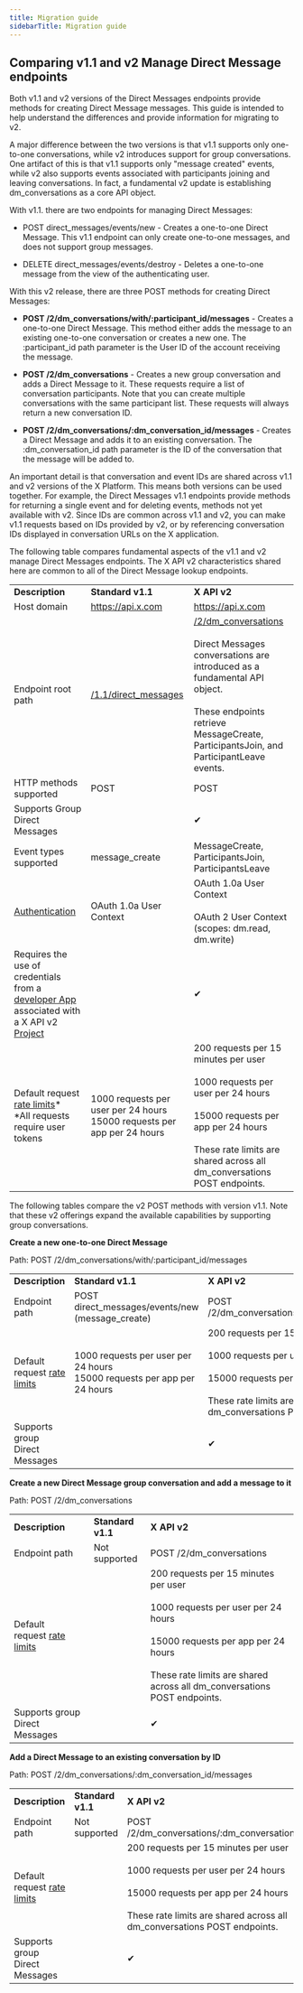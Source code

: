 ---
title: Migration guide
sidebarTitle: Migration guide
---


## Comparing v1.1 and v2 Manage Direct Message endpoints

Both v1.1 and v2 versions of the Direct Messages endpoints provide methods for creating Direct Message messages. This guide is intended to help understand the differences and provide information for migrating to v2. 

A major difference between the two versions is that v1.1 supports only one-to-one conversations, while v2 introduces support for group conversations. One artifact of this is that v1.1 supports only "message created" events, while v2 also supports events associated with participants joining and leaving conversations. In fact, a fundamental v2 update is establishing dm_conversations as a core API object.   

With v1.1. there are two endpoints for managing Direct Messages:

* POST direct_messages/events/new \- Creates a one-to-one Direct Message. This v1.1 endpoint can only create one-to-one messages, and does not support group messages.  

* DELETE direct_messages/events/destroy \- Deletes a one-to-one message from the view of the authenticating user. 


With this v2 release, there are three POST methods for creating Direct Messages: 

* **POST /2/dm\_conversations/with/:participant\_id/messages** \- Creates a one-to-one Direct Message. This method either adds the message to an existing one-to-one conversation or creates a new one. The :participant_id path parameter is the User ID of the account receiving the message. 

* **POST /2/dm_conversations** \- Creates a new group conversation and adds a Direct Message to it. These requests require a list of conversation participants. Note that you can create multiple conversations with the same participant list. These requests will always return a new conversation ID. 

* **POST /2/dm\_conversations/:dm\_conversation_id/messages** \- Creates a Direct Message and adds it to an existing conversation. The :dm\_conversation\_id path parameter is the ID of the conversation that the message will be added to. 


An important detail is that conversation and event IDs are shared across v1.1 and v2 versions of the X Platform. This means both versions can be used together. For example, the Direct Messages v1.1 endpoints provide methods for returning a single event and for deleting events, methods not yet available with v2. Since IDs are common across v1.1 and v2, you can make v1.1 requests based on IDs provided by v2, or by referencing conversation IDs displayed in conversation URLs on the X application.

The following table compares fundamental aspects of the v1.1 and v2 manage Direct Messages endpoints. The X API v2 characteristics shared here are common to all of the Direct Message lookup endpoints.

|     |     |     |
| :--- | :--- | :--- |
| **Description** | **Standard v1.1** | **X API v2** |
| Host domain | https://api.x.com | https://api.x.com |
| Endpoint root path | [/1.1/direct_messages](https://api.x.com/1.1/direct_messages) | [/2/dm_conversations](https://api.x.com/2/users/:id/dm_conversations)<br/><br/>Direct Messages conversations are introduced as a fundamental API object.   <br/><br/>These endpoints retrieve MessageCreate, ParticipantsJoin, and ParticipantLeave events. |
| HTTP methods supported | POST | POST |
| Supports Group Direct Messages |     | ✔   |
| Event types supported | message_create | MessageCreate, ParticipantsJoin, ParticipantsLeave |
| [Authentication](/resources/fundamentals/authentication) | OAuth 1.0a User Context | OAuth 1.0a User Context<br/><br/>OAuth 2 User Context (scopes: dm.read, dm.write) |
| Requires the use of credentials from a [developer App](/resources/fundamentals/authentication) associated with a X API v2 [Project](/resources/fundamentals/projects) |     | ✔   |
| Default request [rate limits](/x-api/fundamentals/rate-limits)*  <br/>*All requests require user tokens | 1000 requests per user per 24 hours  <br/>15000 requests per app per 24 hours | 200 requests per 15 minutes per user<br/><br/>1000 requests per user per 24 hours<br/><br/>15000 requests per app per 24 hours<br/><br/>These rate limits are shared across all dm_conversations POST endpoints. |

The following tables compare the v2 POST methods with version v1.1. Note that these v2 offerings expand the available capabilities by supporting group conversations. 

**Create a new one-to-one Direct Message**

Path: POST /2/dm\_conversations/with/:participant\_id/messages

|     |     |     |
| :--- | :--- | :--- |
| **Description** | **Standard v1.1** | **X API v2** |
| Endpoint path | POST direct\_messages/events/new (message\_create) | POST /2/dm\_conversations/with/:participant\_id/messages |
| Default request [rate limits](/x-api/fundamentals/rate-limits) | 1000 requests per user per 24 hours  <br/>15000 requests per app per 24 hours | 200 requests per 15 minutes per user<br/><br/>1000 requests per user per 24 hours<br/><br/>15000 requests per app per 24 hours<br/><br/>These rate limits are shared across all dm_conversations POST endpoints. |
| Supports group Direct Messages |     | ✔   |

**Create a new Direct Message group conversation and add a message to it**

Path: POST /2/dm_conversations

|     |     |     |
| :--- | :--- | :--- |
| **Description** | **Standard v1.1** | **X API v2** |
| Endpoint path | Not supported | POST /2/dm_conversations |
| Default request [rate limits](/x-api/fundamentals/rate-limits) |     | 200 requests per 15 minutes per user<br/><br/>1000 requests per user per 24 hours<br/><br/>15000 requests per app per 24 hours<br/><br/>These rate limits are shared across all dm_conversations POST endpoints. |
| Supports group Direct Messages |     | ✔   |

**Add a Direct Message to an existing conversation by ID**

Path: POST /2/dm\_conversations/:dm\_conversation_id/messages

|     |     |     |
| :--- | :--- | :--- |
| **Description** | **Standard v1.1** | **X API v2** |
| Endpoint path | Not supported | POST /2/dm\_conversations/:dm\_conversation_id/messages |
| Default request [rate limits](/x-api/fundamentals/rate-limits) |     | 200 requests per 15 minutes per user<br/><br/>1000 requests per user per 24 hours<br/><br/>15000 requests per app per 24 hours<br/><br/>These rate limits are shared across all dm_conversations POST endpoints. |
| Supports group Direct Messages |     | ✔   |

